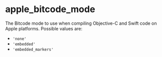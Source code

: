 <html devsite>
<head>
  <meta name="project_path" value="/_project.yaml">
  <meta name="book_path" value="/versions/6.3.0/_book.yaml">
</head>
<body>

<h1 class="page-title" id="modules.apple_bitcode_mode">apple_bitcode_mode</h1>

<!-- {% raw %} -->

The Bitcode mode to use when compiling Objective-C and Swift code on Apple platforms. Possible values are:<br><ul><li><code>'none'</code></li><li><code>'embedded'</code></li><li><code>'embedded_markers'</code></li></ul>



</body>
</html>

<!-- {% endraw %} -->
